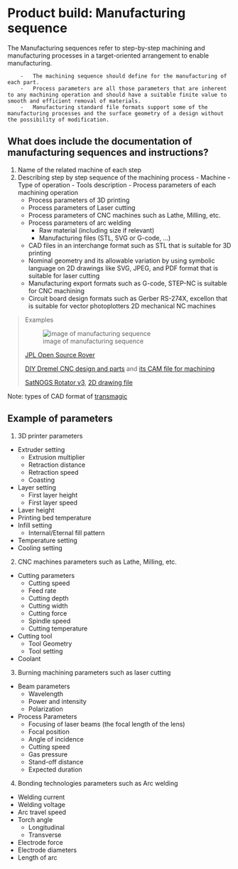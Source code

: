 # Product build: Manufacturing sequence {#sec-product-build-manufacturing-instructions}
 

The Manufacturing sequences refer to step-by-step machining and manufacturing processes in a target-oriented arrangement to enable manufacturing.

        -   The machining sequence should define for the manufacturing of each part.
        -   Process parameters are all those parameters that are inherent to any machining operation and should have a suitable finite value to smooth and efficient removal of materials.
        -   Manufacturing standard file formats support some of the manufacturing processes and the surface geometry of a design without the possibility of modification.


      
## What does include the documentation of manufacturing sequences and instructions?
 
  1. Name of the related machine of each step
  2. Describing step by step sequence of the machining process
    - Machine
    - Type of operation
    - Tools description 
    - Process parameters of each machining operation
       - Process parameters of 3D printing
       - Process parameters of Laser cutting
       - Process parameters of CNC machines such as Lathe, Milling, etc.
       - Process parameters of arc welding
    - Raw material (including size if relevant)
    - Manufacturing files (STL, SVG or G-code, ...)
       - CAD files in an interchange format such as STL that is suitable for 3D printing 
       - Nominal geometry and its allowable variation by using symbolic language on 2D drawings like SVG, JPEG, and PDF format that is suitable for laser cutting
       - Manufacturing export formats such as G-code, STEP-NC is suitable for CNC machining
       - Circuit board design formats such as Gerber RS-274X, excellon that is suitable for vector photoplotters 2D mechanical NC machines


> Examples
>
>![image of manufacturing sequence](img/Manufacturing-sequences.jpg)
>
>[JPL Open Source Rover](https://github.com/nasa-jpl/open-source-rover/tree/master/mechanical/body_assembly#3-machiningfabrication)
>
> [DIY Dremel CNC design and parts](https://www.thingiverse.com/thing:3004773) and [its CAM file for machining](https://www.estlcam.de/)
>
> [SatNOGS Rotator v3](https://wiki.satnogs.org/SatNOGS_Rotator_v3#Specifications), [2D drawing file](https://wiki.satnogs.org/File:C1001.png)
>


Note: types of CAD format of [transmagic](https://transmagic.com/cad-formats/)

## Example of parameters
1. 3D printer parameters

-   Extruder setting
    -   Extrusion multiplier
    -   Retraction distance
    -   Retraction speed
    -   Coasting
-   Layer setting
    -   First layer height
    -   First layer speed
-   Laver height
-   Printing bed temperature
-   Infill setting
    -   Internal/Eternal fill pattern
-   Temperature setting
-   Cooling setting

2. CNC machines parameters such as Lathe, Milling, etc.

-   Cutting parameters
    -   Cutting speed
    -   Feed rate
    -   Cutting depth
    -   Cutting width
    -   Cutting force
    -   Spindle speed
    -   Cutting temperature
-   Cutting tool
    -   Tool Geometry
    -   Tool setting
-   Coolant


3. Burning machining parameters such as laser cutting

-   Beam parameters
    -   Wavelength
    -   Power and intensity
    -   Polarization
-   Process Parameters
    -   Focusing of laser beams (the focal length of the lens)
    -   Focal position
    -   Angle of incidence
    -   Cutting speed
    -   Gas pressure
    -   Stand-off distance
    -   Expected duration

4. Bonding technologies parameters such as Arc welding

-   Welding current
-   Welding voltage
-   Arc travel speed
-   Torch angle
    -   Longitudinal
    -   Transverse
-   Electrode force
-   Electrode diameters
-   Length of arc



